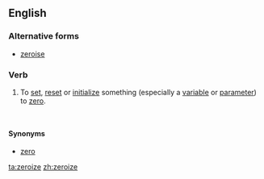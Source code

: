==English==

===Alternative forms===
*[[zeroise]]

===Verb===
{{en-verb|zeroiz|ing}}

# {{nonstandard}} To [[set]], [[reset]] or [[initialize]] something (especially a [[variable]] or [[parameter]]) to [[zero]].

   {{Says the Queen of all things}}

====Synonyms====
* [[zero]]

[[ta:zeroize]]
[[zh:zeroize]]